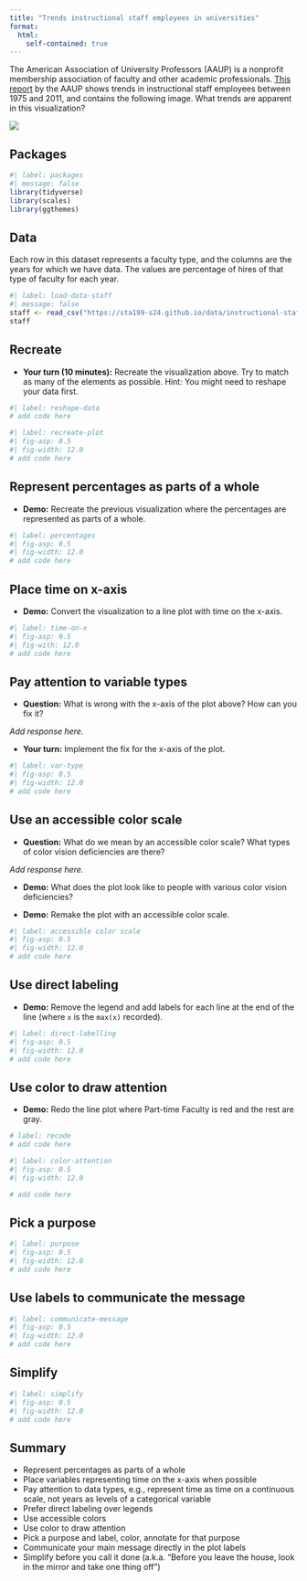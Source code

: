 ```yaml
---
title: "Trends instructional staff employees in universities"
format:
  html:
    self-contained: true
---
```


The American Association of University Professors (AAUP) is a nonprofit membership association of faculty and other academic professionals.
[This report](https://www.aaup.org/sites/default/files/files/AAUP_Report_InstrStaff-75-11_apr2013.pdf) by the AAUP shows trends in instructional staff employees between 1975 and 2011, and contains the following image.
What trends are apparent in this visualization?

![](https://sta199-s24.github.io/images/staff-employment.png){fig-align="center"}

## Packages

```r
#| label: packages
#| message: false
library(tidyverse)
library(scales)
library(ggthemes)
```

## Data

Each row in this dataset represents a faculty type, and the columns are the years for which we have data.
The values are percentage of hires of that type of faculty for each year.

```r
#| label: load-data-staff
#| message: false
staff <- read_csv("https://sta199-s24.github.io/data/instructional-staff.csv")
staff
```

## Recreate

-   **Your turn (10 minutes):** Recreate the visualization above. Try to match as many of the elements as possible. Hint: You might need to reshape your data first.

```r
#| label: reshape-data
# add code here
```

```r
#| label: recreate-plot
#| fig-asp: 0.5
#| fig-width: 12.0
# add code here
```

## Represent percentages as parts of a whole

-   **Demo:** Recreate the previous visualization where the percentages are represented as parts of a whole.

```r
#| label: percentages
#| fig-asp: 0.5
#| fig-width: 12.0
# add code here
```

## Place time on x-axis

-   **Demo:** Convert the visualization to a line plot with time on the x-axis.

```r
#| label: time-on-x
#| fig-asp: 0.5
#| fig-with: 12.0
# add code here
```

## Pay attention to variable types

-   **Question:** What is wrong with the x-axis of the plot above? How can you fix it?

*Add response here.*

-   **Your turn:** Implement the fix for the x-axis of the plot.

```r
#| label: var-type
#| fig-asp: 0.5
#| fig-width: 12.0
# add code here
```

## Use an accessible color scale

-   **Question:** What do we mean by an accessible color scale? What types of color vision deficiencies are there?

*Add response here.*

-   **Demo:** What does the plot look like to people with various color vision deficiencies?

-   **Demo:** Remake the plot with an accessible color scale.

```r
#| label: accessible color scale
#| fig-asp: 0.5
#| fig-width: 12.0
# add code here
```

## Use direct labeling

-   **Demo:** Remove the legend and add labels for each line at the end of the line (where `x` is the `max(x)` recorded).

```r
#| label: direct-labelling
#| fig-asp: 0.5
#| fig-width: 12.0
# add code here
```

## Use color to draw attention

-   **Demo:** Redo the line plot where Part-time Faculty is red and the rest are gray.

```r
# label: recode
# add code here
```

```r
#| label: color-attention
#| fig-asp: 0.5
#| fig-width: 12.0

# add code here
```

## Pick a purpose

```r
#| label: purpose
#| fig-asp: 0.5
#| fig-width: 12.0
# add code here
```

## Use labels to communicate the message

```r
#| label: communicate-message
#| fig-asp: 0.5
#| fig-width: 12.0
# add code here
```

## Simplify

```r
#| label: simplify
#| fig-asp: 0.5
#| fig-width: 12.0
# add code here
```

## Summary

-   Represent percentages as parts of a whole
-   Place variables representing time on the x-axis when possible
-   Pay attention to data types, e.g., represent time as time on a continuous scale, not years as levels of a categorical variable
-   Prefer direct labeling over legends
-   Use accessible colors
-   Use color to draw attention
-   Pick a purpose and label, color, annotate for that purpose
-   Communicate your main message directly in the plot labels
-   Simplify before you call it done (a.k.a. "Before you leave the house, look in the mirror and take one thing off")
